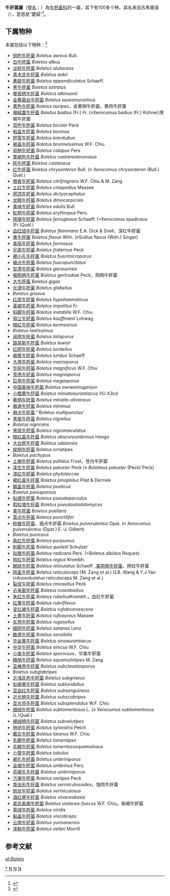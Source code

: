 {{Automatic taxobox
| image = Boletus edulis1.jpg
| image_caption = ''[[Boletus_edulis|Boletus edulis]]''
| taxon = Boletus
| authority = [[Carl_Linnaeus|L.]] (1753)
| type_species = ''[[Boletus_edulis|Boletus edulis]]''
| type_species_authority = [[Bull.|Bull.]] (1782)
| diversity = 超过100种
| synonyms_ref = <ref name="Nuhn 2013"/>
| synonyms =
*''Suillus'' <small>[[P.Micheli|P.Micheli]] ex [[Adans.|Adans.]] (1763)</small>
*''Tubiporus'' <small>[[P.Karst.|P.Karst.]] (1881)</small>
*''Suillus'' <small>[[Albrecht_von_Haller|Haller]] ex [[Otto_Kuntze|Kuntze]] (1898)</small>
*''Oedipus'' <small>[[Frédéric_Bataille|Bataille]] (1908)</small>
*''Ceriomyces'' <small>[[William_Alphonso_Murrill|Murrill]] (1909)</small>
*''Xerocomopsis'' <small>Reichert (1940)</small>
*''Notholepiota'' <small>[[E.Horak|E.Horak]] (1971)</small>
}}

'''牛肝菌屬'''（[[學名|學名]]：''{{lang|en|Boletus}}''）為[[牛肝菌科|牛肝菌科]]的一屬，其下有100多个种。其名来自古希腊语{{lang|grc|βωλίτης}}（{{transl|grc|bōlitēs}}），意思是“蘑菇”<ref>{{cite book | last = Simpson | first = D.P. | title = Cassell's Latin Dictionary | publisher = Cassell Ltd. | date = 1979 | edition = 5 | location = London | isbn = 0-304-52257-0 | page = 883}}</ref>。

==下属物种==
本属包括以下物种：<ref>{{cite web |title=Boletus L. |url=https://www.gbif.org/species/8287374 |website=GBIF}}</ref>
* [[铜色牛肝菌|铜色牛肝菌]] ''Boletus aereus'' Bull. 
* [[白牛肝菌|白牛肝菌]] ''Boletus albus''
* [[淡棕牛肝菌|淡棕牛肝菌]] ''Boletus alutaceus''
* [[青木氏牛肝菌|青木氏牛肝菌]] ''Boletus aokii''
* [[黄靛牛肝菌|黄靛牛肝菌]] ''Boletus appendiculatus'' Schaeff. 
* [[黑牛肝菌|黑牛肝菌]] ''Boletus astratus''
* [[晕斑柄牛肝菌|晕斑柄牛肝菌]] ''Boletus atkinsonii''
* [[金黄菌丝牛肝菌|金黄菌丝牛肝菌]] ''Boletus aureomycetinus''
* [[黄色牛肝菌|黄色牛肝菌]] ''Boletus auripes''，金黄柄牛肝菌，黄肉牛肝菌
* [[褐絨蓋牛肝菌|褐絨蓋牛肝菌]] ''Boletus badius'' (Fr.) Fr. (≡Xerocomus badius (Fr.) Kühner)黑褐牛肝菌
* [[双色牛肝菌|双色牛肝菌]] ''Boletus bicolor'' Peck 
* [[粘盖牛肝菌|粘盖牛肝菌]] ''Boletus bovinus''
* [[短管牛肝菌|短管牛肝菌]] ''Boletus brevitubus''
* [[褐盖牛肝菌|褐盖牛肝菌]] ''Boletus brunneissimus'' W.F. Chiu 
* [[丽柄牛肝菌|丽柄牛肝菌]] ''Boletus calopus'' Pers 
* [[栗褐色牛肝菌|栗褐色牛肝菌]] ''Boletus castaneobrunneus''
* [[栎牛肝菌|栎牛肝菌]] ''Boletus castaneus''
* [[红牛肝菌|红牛肝菌]] ''Boletus chrysenteron'' Bull. (≡ ''Xerocomus chrysenteron'' (Bull.) Quél.) 
* [[橙香牛肝菌|橙香牛肝菌]] ''Boletus citrifragrans'' W.F. Chiu & M. Zang
* [[土红牛肝菌|土红牛肝菌]] ''Boletus craspedius'' Massee 
* [[网顶牛肝菌|网顶牛肝菌]] ''Boletus dictyocephalus''
* [[龙眼牛肝菌|龙眼牛肝菌]] ''Boletus dimocarpicola''
* [[美味牛肝菌|美味牛肝菌]] ''Boletus edulis'' Bull. 
* [[紅柄牛肝菌|紅柄牛肝菌]] ''Boletus erythropus'' Pers.
* [[锈褐牛肝菌|锈褐牛肝菌]] ''Boletus ferrugineus'' Schaeff. (=Xerocomus spadiceus (Fr.)Quél.) 
* [[血红绒牛肝菌|血红绒牛肝菌]] ''Boletus flammans'' E.A. Dick & Snell，深红牛肝菌
* [[黄牛肝菌|黄牛肝菌]] ''Boletus flavus'' With. (≡Suillus flavus (With.) Singer)
* [[美丽牛肝菌|美丽牛肝菌]] ''Boletus formosus''
* [[兄弟牛肝菌|兄弟牛肝菌]] ''Boletus fraternus'' Peck
* [[褐小孔牛肝菌|褐小孔牛肝菌]] ''Boletus fuscimicroporus''
* [[褐点牛肝菌|褐点牛肝菌]] ''Boletus fuscopunctatus''
* [[甘肃牛肝菌|甘肃牛肝菌]] ''Boletus gansuensis''
* [[褐网柄牛肝菌|褐网柄牛肝菌]] ''Boletus gertrudiae'' Peck，网柄牛肝菌
* [[大牛肝菌|大牛肝菌]] ''Boletus gigas''
* [[光滑牛肝菌|光滑牛肝菌]] ''Boletus glabellus''
* ''Boletus griseus''
* [[红底牛肝菌|红底牛肝菌]] ''Boletus hypohaematicus''
* [[黃褐牛肝菌|黃褐牛肝菌]] ''Boletus impolitus'' Fr.
* [[斜脚牛肝菌|斜脚牛肝菌]] ''Boletus instabilis'' W.F. Chiu 
* [[丽江牛肝菌|丽江牛肝菌]] ''Boletus kauffmanii'' Lohwag 
* [[暗红牛肝菌|暗红牛肝菌]] ''Boletus kermesinus''
* ''Boletus laetissimus''
* [[阔孢牛肝菌|阔孢牛肝菌]] ''Boletus latisporus''
* [[路易斯牛肝菌|路易斯牛肝菌]] ''Boletus lewisii''
* [[红网牛肝菌|红网牛肝菌]] ''Boletus luridellus''
* [[褐黄牛肝菌|褐黄牛肝菌]] ''Boletus luridus'' Schaeff. 
* [[大孢牛肝菌|大孢牛肝菌]] ''Boletus macroporus''
* [[华丽牛肝菌|华丽牛肝菌]] ''Boletus magnificus'' W.F. Chiu 
* [[宽孢牛肝菌|宽孢牛肝菌]] ''Boletus magnisporus''
* [[巨孢牛肝菌|巨孢牛肝菌]] ''Boletus megasporus''
* [[中国美味牛肝菌|中国美味牛肝菌]] ''Boletus meiweiniuganjun''
* [[小橙黄牛肝菌|小橙黄牛肝菌]] ''Boletus miniatoaurantiacus VU A3cd''
* [[黄柄牛肝菌|黄柄牛肝菌]] ''Boletus miniato-olivaceus''
* [[微渺牛肝菌|微渺牛肝菌]] ''Boletus minimus''
* [[麻点牛肝菌|麻点牛肝菌]] ''Boletus multipunctus'
* [[黑紫牛肝菌|黑紫牛肝菌]] ''Boletus nigrellus''
* ''Boletus nigricans''
* [[黑斑牛肝菌|黑斑牛肝菌]] ''Boletus nigromaculatus''
* [[暗红盖牛肝菌|暗红盖牛肝菌]] ''Boletus obscureumbrinus'' Hongo 
* [[大台原牛肝菌|大台原牛肝菌]] ''Boletus odaiensis''
* [[紋柄牛肝菌|紋柄牛肝菌]] Boletus ornatipes
* ''Boletus pachypus''
* [[土褐牛肝菌|土褐牛肝菌]] ''Boletus pallidus'' Frost，苍白牛肝菌
* [[泽生牛肝菌|泽生牛肝菌]] ''Boletus paluster'' Peck (≡ ''Boletinus paluster'' (Peck) Peck)
* [[漆红牛肝菌|漆红牛肝菌]] ''Boletus phytolaccae''
* [[褐红盖牛肝菌|褐红盖牛肝菌]] ''Boletus pinophilus'' Pilát & Dermek 
* [[鳞盖牛肝菌|鳞盖牛肝菌]] ''Boletus poeticus''
* ''Boletus porosporous''
* [[拟细牛肝菌|拟细牛肝菌]] ''Boletus pseudoparvulus''
* [[假松塔牛肝菌|假松塔牛肝菌]] ''Boletus pseudostrobilomyces''
* [[美牛肝菌|美牛肝菌]] ''Boletus puellaris''
* [[茸点牛肝菌|茸点牛肝菌]] ''Boletus punctilifer''
* [[粉被牛肝菌|粉被牛肝菌]]、细点牛肝菌 ''Boletus pulverulentus'' Opat. (≡ ''Xerocomus pulverulentus'' (Opat.) E.-J. Gilbert) 
* ''Boletus puniceus''
* [[紫红牛肝菌|紫红牛肝菌]] ''Boletus purpureus''
* [[削脚牛肝菌|削脚牛肝菌]] ''Boletus queletii'' Schulzer
* [[拟根牛肝菌|拟根牛肝菌]] ''Boletus radicans'' Pers. (=Boletus albidus Roques)
* [[桃红牛肝菌|桃红牛肝菌]] ''Boletus regius'' Krombh. 
* [[網狀牛肝菌|網狀牛肝菌]] ''Boletus reticulatus'' Schaeff. ,[[美网柄牛肝菌|美网柄牛肝菌]]，网纹牛肝菌
* [[网盖牛肝菌|网盖牛肝菌]] ''Boletus reticuloceps'' (M. Zang et al.) Q.B. Wang & Y.J.Yao (≡Aureoboletus reticuloceps M. Zang et al.)
* [[裂皮牛肝菌|裂皮牛肝菌]] ''Boletus rimosellus'' Peck 
* [[近亲密牛肝菌|近亲密牛肝菌]] ''Boletus roseobadius''
* [[朱红牛肝菌|朱红牛肝菌]] ''Boletus rubellus''Krombh.，血红牛肝菌
* [[红黄牛肝菌|红黄牛肝菌]] ''Boletus rubriflavus''
* [[变红褐牛肝菌|变红褐牛肝菌]] ''Boletus rufobrunnescens''
* [[土黄牛肝菌|土黄牛肝菌]] ''Boletus rufoaureus'' Massee 
* [[长孢牛肝菌|长孢牛肝菌]] ''Boletus rugosellus''
* [[细网牛肝菌|细网牛肝菌]] ''Boletus satanas'' Lenz
* [[敏感牛肝菌|敏感牛肝菌]] ''Boletus sensibilis''
* [[华金黄牛肝菌|华金黄牛肝菌]] ''Boletus sinoaurantiacus''
* [[中华牛肝菌|中华牛肝菌]] ''Boletus sinicus'' W.F. Chiu 
* [[小美牛肝菌|小美牛肝菌]] ''Boletus speciosus''，华美牛肝菌
* [[鳞柄牛肝菌|鳞柄牛肝菌]] ''Boletus squamulistipes'' M. Zang 
* [[亚棒孢牛肝菌|亚棒孢牛肝菌]] ''Boletus subclavatosporus''
* ''Boletus subglabripes''
* [[近浅灰色牛肝菌|近浅灰色牛肝菌]] ''Boletus subgriseus''
* [[拟褐黄牛肝菌|拟褐黄牛肝菌]] ''Boletus subluridellus''
* [[亚血红牛肝菌|亚血红牛肝菌]] ''Boletus subsanguineus''
* [[近光柄牛肝菌|近光柄牛肝菌]] ''Boletus subscabripes''
* [[亚光亮牛肝菌|亚光亮牛肝菌]] ''Boletus subsplendidus'' W.F. Chiu 
* [[细绒牛肝菌|细绒牛肝菌]] ''Boletus subtomentosus'' L. (≡ ''Xerocomus subtomentosus'' (L.)Quél.) 
* [[褐绒柄牛肝菌|褐绒柄牛肝菌]] ''Boletus subvelutipes''
* [[林地牛肝菌|林地牛肝菌]] ''Boletus sylvestris'' Petch 
* [[戴氏牛肝菌|戴氏牛肝菌]] ''Boletus taianus'' W.F. Chiu 
* [[毛脚牛肝菌|毛脚牛肝菌]] ''Boletus tomentipes''
* [[毛鳞牛肝菌|毛鳞牛肝菌]] ''Boletus tomentososquamulosus''
* [[小管牛肝菌|小管牛肝菌]] ''Boletus tubulus''
* [[褐孔牛肝菌|褐孔牛肝菌]] ''Boletus umbriniporus''
* [[全褐牛肝菌|全褐牛肝菌]] ''Boletus umbrinus'' Pers. 
* [[茶褐孔牛肝菌|茶褐孔牛肝菌]] ''Boletus umbriniporus''
* [[污褐牛肝菌|污褐牛肝菌]] ''Boletus variipes'' Peck 
* [[类虫形牛肝菌|类虫形牛肝菌]] ''Boletus vermiculosoides''，蚀肉牛肝菌
* [[蚓状牛肝菌|蚓状牛肝菌]] ''Boletus vermiculosus''
* [[酒红基牛肝菌|酒红基牛肝菌]] ''Boletus vinaceobasis''
* [[裘氏紫褐牛肝菌|裘氏紫褐牛肝菌]] ''Boletus violaceo-fuscus'' W.F. Chiu，紫褐牛肝菌
* [[草绿牛肝菌|草绿牛肝菌]] ''Boletus viridis''
* [[黏盖牛肝菌|黏盖牛肝菌]] ''Boletus viscidiceps''
* [[云南牛肝菌|云南牛肝菌]] ''Boletus yunnanensis''
* [[泽勒牛肝菌|泽勒牛肝菌]] ''Boletus zelleri'' Murrill 

==参考文献==
{{Reflist|refs=
<ref name="Nuhn 2013">{{cite journal |vauthors=Nuhn ME, Binder M, Taylor AF, Halling RE, Hibbett DS |title=Phylogenetic overview of the Boletineae |journal=Fungal Biology |year=2013 |volume=117 |issue=7–8 |pages=479–511 |doi=10.1016/j.funbio.2013.04.008 |pmid=23931115}}</ref>}}

{{Taxonbar|from=Q19744}}

[[Category:牛肝菌屬|*]]
[[Category:牛肝菌科|N]]
[[Category:卡尔·林奈命名的生物分类|N]]
[[Category:_1753年描述的分类群|N]]

[[pt:Boleto|pt:Boleto]]